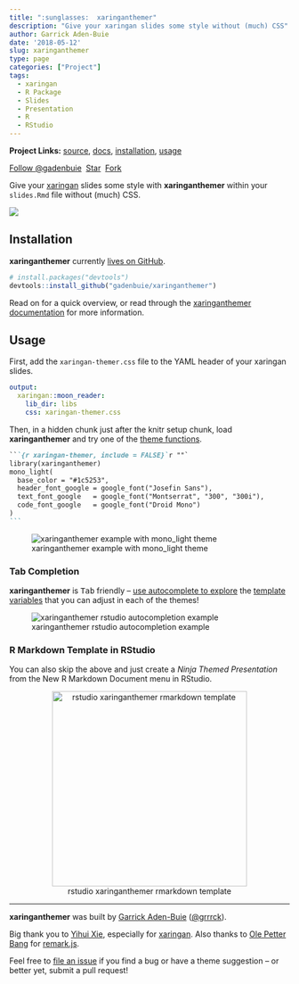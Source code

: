 ```yaml
---
title: ":sunglasses:  xaringanthemer"
description: "Give your xaringan slides some style without (much) CSS"
author: Garrick Aden-Buie
date: '2018-05-12'
slug: xaringanthemer
type: page
categories: ["Project"]
tags:
  - xaringan
  - R Package
  - Slides
  - Presentation
  - R
  - RStudio
---
```


[xt-src]: https://github.com/gadenbuie/xaringanthemer
[devtools]: https://github.com/r-lib/devtools
[xaringan]: https://github.com/yihui/xaringan
[xt-docs]: https://pkg.garrickadenbuie.com/xaringanthemer

**Project Links:** [source][xt-src], [docs][xt-docs], [installation](#installation), [usage](#usage)

<!-- https://buttons.github.io/ -->
<a class="github-button" href="https://github.com/gadenbuie" data-show-count="true" aria-label="Follow @gadenbuie on GitHub">Follow @gadenbuie</a>&nbsp;
<a class="github-button" href="https://github.com/gadenbuie/xaringanthemer" data-icon="octicon-star" data-show-count="true" aria-label="Star gadenbuie/xaringanthemer on GitHub">Star</a>&nbsp;
<a class="github-button" href="https://github.com/gadenbuie/xaringanthemer/fork" data-icon="octicon-repo-forked" data-show-count="true" aria-label="Fork gadenbuie/xaringanthemer on GitHub">Fork</a>

Give your [xaringan] slides some style with **xaringanthemer** within your `slides.Rmd` file without (much) CSS.

![](/images/project/xaringanthemer/examples.gif)

## Installation

**xaringanthemer** currently [lives on GitHub][xt-src].

```r
# install.packages("devtools")
devtools::install_github("gadenbuie/xaringanthemer")
```

Read on for a quick overview, or read through the [xaringanthemer documentation][xt-docs] for more information.

## Usage

<!-- Set link to theme-settings, template-variables, theme functions -->
[theme-settings]: https://pkg.garrickadenbuie.com/xaringanthemer/articles/xaringanthemer.html#theme-settings
[template-variables]: https://pkg.garrickadenbuie.com/xaringanthemer/articles/template-variables.html
[theme-functions]: https://pkg.garrickadenbuie.com/xaringanthemer/articles/singles/themes.html

First, add the `xaringan-themer.css` file to the YAML header of your xaringan slides.

```yaml
output:
  xaringan::moon_reader:
    lib_dir: libs
    css: xaringan-themer.css
```

Then, in a hidden chunk just after the knitr setup chunk, load **xaringanthemer** and try one of the [theme functions][theme-functions].

````markdown
```{r xaringan-themer, include = FALSE}`r ""`
library(xaringanthemer)
mono_light(
  base_color = "#1c5253",
  header_font_google = google_font("Josefin Sans"),
  text_font_google   = google_font("Montserrat", "300", "300i"),
  code_font_google   = google_font("Droid Mono")
)
```
````

![xaringanthemer example with mono_light theme](/images/project/xaringanthemer/example_mono_light_1c5253.png)


### Tab Completion

**xaringanthemer** is <kbd>Tab</kbd> friendly -- [use autocomplete to explore][theme-settings] the [template variables][template-variables] that you can adjust in each of the themes!

![xaringanthemer rstudio autocompletion example](/images/project/xaringanthemer/xaringanthemer-rstudio-help.gif)

### R Markdown Template in RStudio

You can also skip the above and just create a *Ninja Themed Presentation* from the New R Markdown Document menu in RStudio.

<center>
![rstudio xaringanthemer rmarkdown template](/images/project/xaringanthemer/rmarkdown-template-screenshot.png){width=350px}
</center>


***

[xaringan]: https://github.com/yihui/xaringan
[remarkjs]: https://github.com/gnab/remark

**xaringanthemer** was built by [Garrick Aden-Buie](https://www.garrickadenbuie.com) ([&commat;grrrck](https://twitter.com/grrrck)).

Big thank you to [Yihui Xie](https://yihui.name), especially for [xaringan].
Also thanks to [Ole Petter Bang](http://gnab.org) for [remark.js][remarkjs].

Feel free to [file an issue](https://github.com/gadenbuie/xaringanthemer/issues) 
if you find a bug or have a theme suggestion -- or better yet, submit a pull request!
